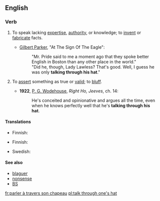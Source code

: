 ==English==

===Verb===
{{infl|en|verb|head=[[to]] [[talk]] [[through]] [[one]][['s]] [[hat]]}}

# {{idiom}} To speak lacking [[expertise]], [[authority]], or knowledge; to [[invent]] or [[fabricate]] facts.
#*{{circa|1900}} [[w:Gilbert Parker|Gilbert Parker]], "At The Sign Of The Eagle":
#*:"Mr. Pride said to me a moment ago that they spoke better English in Boston than any other place in the world."
#*:"Did he, though, Lady Lawless? That's good. Well, I guess he was only '''talking through his hat'''."
# {{idiom}} To [[assert]] something as true or [[valid]]; to [[bluff]].
#*'''1922''', [[w:P._G._Wodehouse|P. G. Wodehouse]], ''Right Ho, Jeeves'', ch. 14:
#*:He's conceited and opinionative and argues all the time, even when he knows perfectly well that he's '''talking through his hat'''.

====Translations====
{{trans-top|to speak lacking knowledge}}
* Finnish: {{t-|fi|puhua läpiä päähänsä}}
{{trans-mid}}
{{trans-bottom}}

{{trans-top|to bluff}}
* Finnish: {{t|fi|puhua vastoin parempaa tietoaan}}
{{trans-mid}}
{{trans-bottom}}

{{checktrans-top}}
* Swedish: {{t|sv|prata i nattmössan}}
{{trans-bottom}}

====See also====
* [[blaguer]]
* [[nonsense]]
* [[BS]]

[[fr:parler à travers son chapeau]]
[[pl:talk through one's hat]]